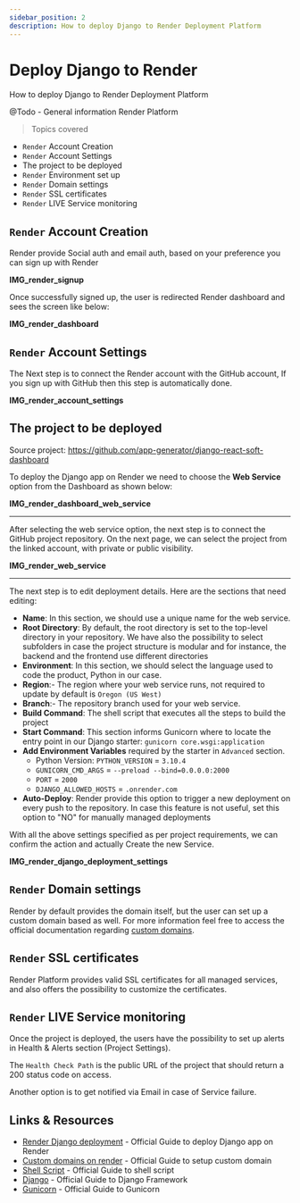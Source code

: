 ```yaml
---
sidebar_position: 2
description: How to deploy Django to Render Deployment Platform
---
```


# Deploy Django to Render

<SubHeading color="#25c2a0">How to deploy Django to Render Deployment Platform</SubHeading>

@Todo - General information Render Platform

> Topics covered

- `Render` Account Creation
- `Render` Account Settings
- The project to be deployed
- `Render` Environment set up
- `Render` Domain settings
- `Render` SSL certificates
- `Render` LIVE Service monitoring

## `Render` Account Creation

Render provide Social auth and email auth, based on your preference you can sign up with Render

**IMG_render_signup**

Once successfully signed up, the user is redirected Render dashboard and sees the screen like below:

**IMG_render_dashboard**

## `Render` Account Settings

The Next step is to connect the Render account with the GitHub account, If you sign up with GitHub then this step is automatically done.

**IMG_render_account_settings**

## The project to be deployed

Source project: https://github.com/app-generator/django-react-soft-dashboard

To deploy the Django app on Render we need to choose the **Web Service** option from the Dashboard as shown below:

**IMG_render_dashboard_web_service**

---

After selecting the web service option, the next step is to connect the GitHub project repository. On the next page, we can select the project from the linked account, with private or public visibility.

**IMG_render_web_service**

---

The next step is to edit deployment details. Here are the sections that need editing:

- **Name**: In this section, we should use a unique name for the web service.
- **Root Directory**: By default, the root directory is set to the top-level directory in your repository. We have also the possibility to select subfolders in case the project structure is modular and for instance, the backend and the frontend use different directories
- **Environment**: In this section, we should select the language used to code the product, Python in our case.
- **Region**:- The region where your web service runs, not required to update by default is `Oregon (US West)`
- **Branch**:- The repository branch used for your web service.
- **Build Command**: The shell script that executes all the steps to build the project
- **Start Command**: This section informs Gunicorn where to locate the entry point in our Django starter: `gunicorn core.wsgi:application`
- **Add Environment Variables** required by the starter in `Advanced` section.
  - Python Version: `PYTHON_VERSION` = `3.10.4`
  - `GUNICORN_CMD_ARGS` = `--preload --bind=0.0.0.0:2000`
  - `PORT` = `2000`
  - `DJANGO_ALLOWED_HOSTS` = `.onrender.com`
- **Auto-Deploy**: Render provide this option to trigger a new deployment on every push to the repository. In case this feature is not useful, set this option to "NO" for manually managed deployments

With all the above settings specified as per project requirements, we can confirm the action and actually Create the new Service.

**IMG_render_django_deployment_settings**

## `Render` Domain settings

Render by default provides the domain itself, but the user can set up a custom domain based as well. For more information feel free to access the official documentation regarding [custom domains](https://render.com/docs/custom-domains).

## `Render` SSL certificates

Render Platform provides valid SSL certificates for all managed services, and also offers the possibility to customize the certificates.

## `Render` LIVE Service monitoring

Once the project is deployed, the users have the possibility to set up alerts in Health & Alerts section (Project Settings).

The `Health Check Path` is the public URL of the project that should return a 200 status code on access.

Another option is to get notified via Email in case of Service failure.

## Links & Resources

- [Render Django deployment](https://render.com/docs/deploy-django) - Official Guide to deploy Django app on Render
- [Custom domains on render](https://render.com/docs/custom-domains) - Official Guide to setup custom domain
- [Shell Script](https://www.shellscript.sh/) - Official Guide to shell script
- [Django](https://www.djangoproject.com/) - Official Guide to Django Framework
- [Gunicorn](https://gunicorn.org/) - Official Guide to Gunicorn
